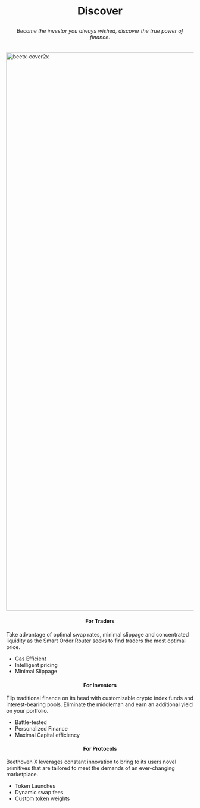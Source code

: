# <p align="center"> Discover 
###### <p align="center"> _Become the investor you always wished, discover the true power of finance._ 
<img width="1500" alt="beetx-cover2x " src="https://user-images.githubusercontent.com/109503546/207256200-4c50779e-138e-4bc6-bee0-4719815665c1.png">

#### <p align="center"> For Traders

Take advantage of optimal swap rates, minimal slippage and concentrated liquidity as the Smart Order Router seeks to find traders the most optimal price.

* Gas Efficient
* Intelligent pricing 
* Minimal Slippage

#### <p align="center"> For Investors

Flip traditional finance on its head with customizable crypto index funds and interest-bearing pools. Eliminate the middleman and earn an additional yield on your portfolio.
 
* Battle-tested 
* Personalized Finance
* Maximal Capital efficiency 

#### <p align="center"> For Protocols

Beethoven X leverages constant innovation to bring to its users novel primitives that are tailored to meet the demands of an ever-changing marketplace.

* Token Launches
* Dynamic swap fees
* Custom token weights
